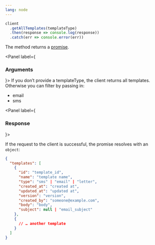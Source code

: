 ```yaml
---
lang: node
---
```


```javascript
client
  .getAllTemplates(templateType)
  .then(response => console.log(response))
  .catch(err => console.error(err))
```

The method returns a <a target="_blank" href="https://developer.mozilla.org/en-US/docs/Web/JavaScript/Guide/Using_promises">promise</a>.

<Panel label={<H3 appearAs={H5}>Arguments</H3>}>
  <Parameters>
    <Parameter optional name="templateType">
      If you don’t provide a templateType, the client returns all templates.
      Otherwise you can filter by passing in:
      <ul>
        <li>email</li>
        <li>sms</li>
      </ul>
    </Parameter>
  </Parameters>
</Panel>

<Panel label={<H3 appearAs={H5}>Response</H3>}>

If the request to the client is successful, the promise resolves with an `object`:

```json
{
  "templates": [
    {
      "id": "template_id",
      "name": "template name",
      "type": "sms" | "email" | "letter",
      "created_at": "created at",
      "updated_at": "updated at",
      "version": "version",
      "created_by": "someone@example.com",
      "body": "body",
      "subject": null | "email_subject"
    },
    {
      // … another template
    }
  ]
}
```

</Panel>
